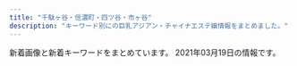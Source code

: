 ```yaml
---
title: "千駄ヶ谷・信濃町・四ツ谷・市ヶ谷"
description: "キーワード別にの巨乳アジアン・チャイナエステ嬢情報をまとめました。"
---
```


新着画像と新着キーワードをまとめています。
2021年03月19日の情報です。

<DmmAffiliateIns />
<KeywordTable
  shops={
    [
    {
        "img_links": [],
        "name": "\u30c6\u30a3\u30e9\u30df\u30b9",
        "station": "\u56db\u30c4\u8c37\u99c52\u756a\u53e3",
        "url": "https://juno-esthe.tokyo/",
        "keywords": {}
    },
    {
        "img_links": [
            "http://e-rosa.net/images/mimi.jpg",
            "http://e-rosa.net/images/te2.jpg",
            "http://e-rosa.net/images/news_top.jpg",
            "http://e-rosa.net/images/gg1.png",
            "http://e-rosa.net/images/k1.jpg",
            "http://e-rosa.net/images/tite-magazine.png",
            "http://e-rosa.net/images/girl_01.png",
            "http://e-rosa.net/images/girlx_top.png",
            "http://e-rosa.net/images/ha.jpg",
            "http://e-rosa.net/images/misa1.jpg",
            "http://e-rosa.net/images/haruka.jpg",
            "http://e-rosa.net/images/meyi2.jpg",
            "http://e-rosa.net/images/girl_top.png",
            "http://e-rosa.net/images/aya2.jpg",
            "http://e-rosa.net/images/rina0.jpg",
            "http://e-rosa.net/images/right_bottom.png",
            "http://e-rosa.net/images/yuyu.jpg",
            "http://e-rosa.net/images/yuna.jpg",
            "http://e-rosa.net/images/risa.jpg",
            "http://e-rosa.net/images/yuyi.jpg",
            "http://e-rosa.net/images/nei_01.png",
            "http://e-rosa.net/images/g1.jpg",
            "http://e-rosa.net/images/009.jpg",
            "http://e-rosa.net/images/006.jpg",
            "http://e-rosa.net/images/005.jpg",
            "http://e-rosa.net/images/002.jpg",
            "http://e-rosa.net/images/noimage.jpg",
            "http://e-rosa.net/images/003.jpg",
            "http://e-rosa.net/images/tite-staff.png",
            "http://e-rosa.net/images/sejutu2.jpg",
            "http://e-rosa.net/images/sejutu6.jpg",
            "http://e-rosa.net/images/right_top.png",
            "http://e-rosa.net/images/grande.jpg",
            "http://e-rosa.net/images/tite-link.png",
            "http://e-rosa.net/images/yuri.jpg",
            "http://e-rosa.net/images/sejutu1.jpg",
            "http://e-rosa.net/images/te3.jpg",
            "http://e-rosa.net/images/sejutu5.jpg",
            "http://e-rosa.net/images/ayaka.jpg",
            "http://e-rosa.net/images/news_bottom.jpg",
            "http://e-rosa.net/images/girl_03.png",
            "http://e-rosa.net/images/001.jpg",
            "http://e-rosa.net/images/meyi1.jpg",
            "http://e-rosa.net/images/rina1.jpg",
            "http://e-rosa.net/images/te1.jpg",
            "http://e-rosa.net/images/pagetop.png",
            "http://e-rosa.net/images/004.jpg",
            "http://e-rosa.net/images/rimi.jpg",
            "http://e-rosa.net/images/ddd.jpg",
            "http://e-rosa.net/images/nei_03.png",
            "http://e-rosa.net/images/rina2.jpg",
            "http://e-rosa.net/images/g13.jpg",
            "http://e-rosa.net/images/access3.jpg",
            "http://e-rosa.net/images/aya1.jpg"
        ],
        "url": "http://e-rosa.net/",
        "keywords": {},
        "station": "\u56db\u8c37\u4e09\u4e01\u76ee\u99c52\u756a",
        "name": "ROSA"
    },
    {
        "url": "http://l-rlx.com/",
        "station": "\u56db\u8c37\u4e09\u4e01\u76ee\u99c52\u756a\u53e3",
        "keywords": {},
        "img_links": [
            "http://l-rlx.com/girl/03.jpg",
            "http://l-rlx.com/images/index_01.jpg",
            "http://l-rlx.com/images/sub_09.jpg",
            "http://l-rlx.com/images/index_02.jpg",
            "http://l-rlx.com/images/02.jpg",
            "http://l-rlx.com/girl/08.jpg",
            "http://l-rlx.com/images/index_05.jpg",
            "http://l-rlx.com/images/index_20.jpg",
            "http://l-rlx.com/girl/02.jpg",
            "http://l-rlx.com/images/index_16.jpg",
            "http://l-rlx.com/images/index_17.jpg",
            "http://l-rlx.com/images/rec.jpg",
            "http://l-rlx.com/girl/01.jpg",
            "http://l-rlx.com/images/index_04.jpg",
            "http://l-rlx.com/images/info_09.jpg",
            "http://l-rlx.com/images/index_21.jpg",
            "http://l-rlx.com/images/info.jpg",
            "http://l-rlx.com/girl/04.jpg",
            "http://l-rlx.com/images/index_12.jpg",
            "http://l-rlx.com/girl/05.jpg",
            "http://l-rlx.com/images/index_07.jpg",
            "http://l-rlx.com/images/rec_09.jpg",
            "http://l-rlx.com/images/03.jpg",
            "http://l-rlx.com/images/index_03.jpg",
            "http://l-rlx.com/images/index_06.jpg",
            "http://l-rlx.com/images/01.jpg",
            "http://l-rlx.com/images/staff_09.jpg",
            "http://l-rlx.com/girl/00.jpg",
            "http://l-rlx.com/images/index_14.jpg"
        ],
        "name": "\u30aa\u30fc\u30ed\u30e9"
    },
    {
        "keywords": {},
        "img_links": [],
        "station": "\u56db\u8c37\u4e09\u4e01\u76ee\u99c52\u756a\u51fa\u53e3",
        "name": "\u7652\u3057\u306e\u5c4b",
        "url": "http://bimajo.ies.fun/"
    },
    {
        "name": "1819\uff5e\u7d46",
        "img_links": [
            "http://1819-kizuna.work/i/img/st30.jpg",
            "http://1819-kizuna.work/img/st023.jpg",
            "http://1819-kizuna.work/img/st31.jpg",
            "http://1819-kizuna.work/i/img/skr.png",
            "http://1819-kizuna.work/img/1F431.png",
            "http://1819-kizuna.work/img/st25.jpg",
            "http://1819-kizuna.work/i/img/r1.jpg",
            "http://1819-kizuna.work/i/img/s5.jpg",
            "http://1819-kizuna.work/img/skr.png",
            "http://1819-kizuna.work/i/img/st024.jpg",
            "http://1819-kizuna.work/i/img/r2.jpg",
            "http://1819-kizuna.work/img/st24.jpg",
            "http://1819-kizuna.work/img/s30.jpg",
            "http://1819-kizuna.work/i/img/s1.jpg",
            "http://1819-kizuna.work/img/s23.jpg",
            "http://1819-kizuna.work/img/1F351.png",
            "http://1819-kizuna.work/i/img/r4.jpg",
            "http://1819-kizuna.work/i/img/s3.jpg",
            "http://1819-kizuna.work/img/s25.jpg",
            "http://1819-kizuna.work/i/img/st24.jpg",
            "http://1819-kizuna.work/img/s31.jpg",
            "http://1819-kizuna.work/img/1F60A.png",
            "http://1819-kizuna.work/img/fla.jpg",
            "http://1819-kizuna.work/i/img/r3.jpg",
            "http://1819-kizuna.work/img/jk.jpg",
            "http://1819-kizuna.work/img/botton.jpg",
            "http://1819-kizuna.work/i/img/st023.jpg",
            "http://1819-kizuna.work/img/st031.jpg",
            "http://1819-kizuna.work/img/1F339.png",
            "http://1819-kizuna.work/img/st024.jpg",
            "http://1819-kizuna.work/i/img/jk.jpg",
            "http://1819-kizuna.work/img/mo.png",
            "http://1819-kizuna.work/i/img/st23.jpg",
            "http://1819-kizuna.work/i/img/s2.jpg",
            "http://1819-kizuna.work/i/img/st31.jpg",
            "http://1819-kizuna.work/img/1F353.png",
            "http://1819-kizuna.work/i/img/s4.jpg",
            "http://1819-kizuna.work/img/st23.jpg",
            "http://1819-kizuna.work/img/bottom.jpg",
            "http://1819-kizuna.work/i/img/st030.jpg",
            "http://1819-kizuna.work/i/img/st25.jpg",
            "http://1819-kizuna.work/i/img/s6.jpg",
            "http://1819-kizuna.work/i/img/st031.jpg",
            "http://1819-kizuna.work/img/1F33C.png",
            "http://1819-kizuna.work/img/st30.jpg",
            "http://1819-kizuna.work/img/st030.jpg",
            "http://1819-kizuna.work/img/s24.jpg"
        ],
        "station": "\u56db\u8c37\u4e09\u4e01\u76ee\u99c53\u756a\u51fa\u53e3",
        "keywords": {
            "84": 2,
            "85": 4,
            "D": 5,
            "86": 2,
            "C": 12
        },
        "url": "http://1819-kizuna.work/"
    },
    {
        "url": "https://tanpopo.tyo.cm/",
        "keywords": {
            "D": 16,
            "85": 12,
            "86": 4,
            "C": 13
        },
        "name": "\u305f\u3093\u307d\u307d",
        "img_links": [
            "https://tanpopo.tyo.cm/images/service4.jpg",
            "https://tanpopo.tyo.cm/photos/sites/43/2021/03/2021031408034382.jpg",
            "https://tanpopo.tyo.cm/photos/sites/43/2021/03/2021031408034196.jpg",
            "https://tanpopo.tyo.cm/images/mainimg.jpg",
            "https://tanpopo.tyo.cm/images/sp_mainimg.jpg",
            "https://tanpopo.tyo.cm/images/img_teaser.jpg",
            "https://tanpopo.tyo.cm/photos/sites/43/2021/03/2021031408034074.jpg",
            "https://tanpopo.tyo.cm/images/service3.jpg",
            "https://tanpopo.tyo.cm/images/sp_img_teaser.jpg",
            "https://tanpopo.tyo.cm/images/service2.jpg",
            "https://tanpopo.tyo.cm/images/pagetop.png",
            "https://tanpopo.tyo.cm/images/service1.jpg",
            "https://tanpopo.tyo.cm/photos/sites/43/2021/03/2021031408034299.jpg"
        ],
        "station": "\u56db\u8c37\u4e09\u4e01\u76ee\u99c52\u756a"
    },
    {
        "url": "http://e-yotsuya.net/",
        "img_links": [
            "http://e-yotsuya.net/images/news-tit.png",
            "http://e-yotsuya.net/images/g9.jpg",
            "http://e-yotsuya.net/images/g2.jpg",
            "http://e-yotsuya.net/images/tite-staff1.jpg",
            "http://e-yotsuya.net/images/g8.jpg",
            "http://e-yotsuya.net/images/baner.jpg",
            "http://e-yotsuya.net/images/top2.png",
            "http://e-yotsuya.net/images/g5.jpg",
            "http://e-yotsuya.net/images/baner2.jpg",
            "http://e-yotsuya.net/images/mobile.png",
            "http://e-yotsuya.net/images/g1.jpg",
            "http://e-yotsuya.net/images/g6.jpg",
            "http://e-yotsuya.net/images/room.jpg",
            "http://e-yotsuya.net/images/g4.jpg",
            "http://e-yotsuya.net/images/tite-staff.jpg",
            "http://e-yotsuya.net/images/top.jpg",
            "http://e-yotsuya.net/images/g7.jpg",
            "http://e-yotsuya.net/images/news-tit1.jpg",
            "http://e-yotsuya.net/images/g3.jpg"
        ],
        "station": "JR\u56db\u30c4\u8c37\u99c5\u8d64\u5742\u53e3",
        "keywords": {
            "C": 14
        },
        "name": "\u30b9\u30de\u30a4\u30eb"
    },
    {
        "img_links": [
            "http://aqua.jpn.cm/images/3.jpg",
            "http://aqua.jpn.cm/images/1.jpg",
            "http://aqua.jpn.cm/images/room5.jpg",
            "http://aqua.jpn.cm/images/room1.jpg",
            "http://aqua.jpn.cm/images/mobile.jpg",
            "http://aqua.jpn.cm/photos/sites/16/2021/01/2021011401054262.jpg",
            "http://aqua.jpn.cm/images/line.jpg",
            "http://aqua.jpn.cm/images/top.png",
            "http://aqua.jpn.cm/images/room2.jpg",
            "http://aqua.jpn.cm/photos/sites/16/2020/10/2020100906522289.jpg",
            "http://aqua.jpn.cm/photos/sites/16/2019/03/2019031107062221.jpg",
            "http://aqua.jpn.cm/photos/sites/16/2021/03/2021030106235633.jpg",
            "http://aqua.jpn.cm/photos/sites/16/2018/01/2018011007031899.jpg",
            "http://aqua.jpn.cm/images/2.jpg",
            "http://aqua.jpn.cm/photos/sites/16/2020/04/2020040301184076.jpg",
            "http://aqua.jpn.cm/images/room3.jpg",
            "http://aqua.jpn.cm/photos/sites/16/2018/05/2018052105590585.jpg",
            "http://aqua.jpn.cm/photos/sites/16/2018/01/2018011007032034.jpg",
            "http://aqua.jpn.cm/photos/sites/16/2018/01/2018011007031662.jpg",
            "http://aqua.jpn.cm/images/s_staff.png",
            "http://aqua.jpn.cm/images/room4.jpg",
            "http://aqua.jpn.cm/photos/sites/16/2020/12/2020120208263886.jpg",
            "http://aqua.jpn.cm/images/s_pick.png",
            "http://aqua.jpn.cm/photos/sites/16/2020/03/2020030507254950.jpg",
            "http://aqua.jpn.cm/photos/sites/16/2021/03/2021031006535594.jpg",
            "http://aqua.jpn.cm/photos/sites/16/2020/10/2020100508293240.jpg",
            "http://aqua.jpn.cm/photos/sites/16/2019/02/2019020108033676.jpg",
            "http://aqua.jpn.cm/photos/sites/16/2020/09/2020091507031094.jpg",
            "http://aqua.jpn.cm/images/s_news.jpg",
            "http://aqua.jpn.cm/photos/sites/16/2018/01/2018013112184869.jpg"
        ],
        "keywords": {
            "84": 10,
            "82": 10,
            "86": 60,
            "C": 30,
            "85": 60,
            "87": 10,
            "83": 10,
            "D": 130
        },
        "name": "\u5149\u540d",
        "station": "\u56db\u8c37\u4e09\u4e01\u76ee\u99c52\u756a\u51fa\u53e3",
        "url": "http://aqua.jpn.cm/"
    },
    {
        "name": "\u767e\u5408",
        "url": "http://lakulaku.info/",
        "keywords": {},
        "img_links": [
            "http://lakulaku.info/images/staff/5-4.jpg",
            "http://lakulaku.info/img/s06.jpg",
            "http://lakulaku.info/images/staff/momo.jpg",
            "http://lakulaku.info/images/staff/5-1.jpg",
            "http://lakulaku.info/swf/baner.jpg",
            "http://lakulaku.info/img/rina.jpg",
            "http://lakulaku.info/images/staff/ai-a.jpg",
            "http://lakulaku.info/images/staff/5-2.jpg",
            "http://lakulaku.info/images/staff/s06.jpg",
            "http://lakulaku.info/images/staff/5-3.jpg",
            "http://lakulaku.info/images/staff/rina.jpg",
            "http://lakulaku.info/images/staff/5-5.jpg",
            "http://lakulaku.info/images/mobile.png",
            "http://lakulaku.info/img/5-2.jpg",
            "http://lakulaku.info/images/staff/ai.jpg",
            "http://lakulaku.info/img/5-1.jpg",
            "http://lakulaku.info/images/staff/yumi.jpg",
            "http://lakulaku.info/images/staff/sizuka.jpg",
            "http://lakulaku.info/img/5-5.jpg",
            "http://lakulaku.info/images/titestaff.png",
            "http://lakulaku.info/images/staff/nena.jpg",
            "http://lakulaku.info/img/5-3.jpg",
            "http://lakulaku.info/images/top.jpg",
            "http://lakulaku.info/images/newtit.png",
            "http://lakulaku.info/images/staff/mari.jpg",
            "http://lakulaku.info/img/5-4.jpg"
        ],
        "station": "\u56db\u8c37\u4e09\u4e01\u76ee\u99c52\u756a"
    },
    {
        "name": "Moon",
        "img_links": [
            "http://xn--vckg5a9gug.in.net/images/news.png",
            "http://xn--vckg5a9gug.in.net/link/menlog.jpg",
            "http://xn--vckg5a9gug.in.net/images/top.png",
            "http://xn--vckg5a9gug.in.net/images/cg07.jpg",
            "http://xn--vckg5a9gug.in.net/images/staff_s.png",
            "http://xn--vckg5a9gug.in.net/images/cg03.jpg",
            "http://xn--vckg5a9gug.in.net/images/evetop.png",
            "http://xn--vckg5a9gug.in.net/images/cg06.jpg",
            "http://xn--vckg5a9gug.in.net/images/cg05.jpg",
            "http://xn--vckg5a9gug.in.net/images/cg04.jpg"
        ],
        "keywords": {},
        "url": "http://xn--vckg5a9gug.in.net/",
        "station": "\u9eb9\u753a\u99c51\u756a\u51fa\u53e3"
    }
]
}
/>
<DmmAffiliateScript />

